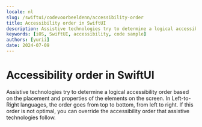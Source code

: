 ```yaml
---
locale: nl
slug: /swiftui/codevoorbeeldenn/accessibility-order
title: Accessibility order in SwiftUI
description: Assistive technologies try to determine a logical accessibility order based on the placement and properties of the elements on the screen.
keywords: [iOS, SwiftUI, accessibility, code sample]
authors: [yurii]
date: 2024-07-09
---
```


# Accessibility order in SwiftUI

Assistive technologies try to determine a logical accessibility order based on the placement and properties of the elements on the screen. In Left-to-Right languages, the order goes from top to bottom, from left to right. If this order is not optimal, you can override the accessibility order that assistive technologies follow.

<CodeSample id="accessibility-order" platform="swiftui" locale="nl"/>

